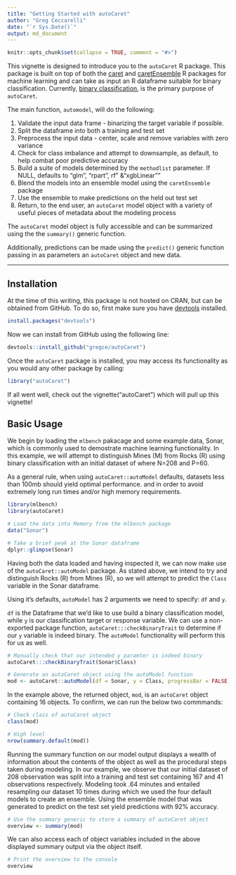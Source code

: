 ```yaml
---
title: "Getting Started with autoCaret"
author: "Greg Ceccarelli"
date: "`r Sys.Date()`"
output: md_document
---
```


```r
knitr::opts_chunk$set(collapse = TRUE, comment = "#>")
```

This vignette is designed to introduce you to the `autoCaret` R package. This package is built on top of both the [caret](https://cran.r-project.org/web/packages/caret/) and [caretEnsemble](https://cran.r-project.org/web/packages/caretEnsemble/) R packages for machine learning and can take as input an R dataframe suitable for binary classification. Currently, [binary classification](https://en.wikipedia.org/wiki/Binary_classification), is the primary purpose of `autoCaret`.

The main function, `automodel`, will do the following:

  1. Validate the input data frame - binarizing the target variable if possible. 
  2. Split the dataframe into both a training and test set
  3. Preprocess the input data - center, scale and remove variables with zero variance
  3. Check for class imbalance and attempt to downsample, as default, to help combat poor predictive accuracy
  4. Build a suite of models determined by the `methodlist` parameter. If NULL, defaults to "glm", "rpart", rf" &"xgbLinear""
  5. Blend the models into an ensemble model using the `caretEnsemble` package
  6. Use the ensemble to make predictions on the held out test set
  7. Return, to the end user, an `autoCaret` model object with a variety of useful pieces of metadata about the modeling process
  
The `autoCaret` model object is fully accessible and can be summarized using the the `summary()` generic function. 

Additionally, predictions can be made using the `predict()` generic function passing in as parameters an `autoCaret` object and new data.

---

## Installation

At the time of this writing, this package is not hosted on CRAN, but can be obtained from GitHub. To do so, first make sure you have [devtools](https://cran.r-project.org/web/packages/devtools/index.html) installed.

``` r
install.packages("devtools")
```

Now we can install from GitHub using the following line:

``` r
devtools::install_github("gregce/autoCaret")
```

Once the `autoCaret` package is installed, you may access its functionality as you would any other package by calling:

``` r
library("autoCaret")
```

If all went well, check out the vignette("autoCaret") which will pull up this vignette!

## Basic Usage

We begin by loading the `mlbench` pakacage and some example data, Sonar, which is commonly used to demostrate machine learning functionality. In this example, we will attempt to distinguish Mines (M) from Rocks (R) using binary classification with an initial dataset of where N=208 and P=60.  

As a general rule, when using `autoCaret::autoModel` defaults, datasets less than 100mb should yield optimal performance. and in order to avoid extremely long run times and/or high memory requirements. 

```r
library(mlbench)
library(autoCaret)

# Load the data into Memory from the mlbench package
data("Sonar")

# Take a brief peak at the Sonar dataframe
dplyr::glimpse(Sonar)
```

Having both the data loaded and having inspected it, we can now make use of the `autoCaret::autoModel` package. As stated above, we intend to try and distinguish Rocks (R) from Mines (R), so we will attempt to predict the `Class` variable in the Sonar dataframe.

Using it's defaults, `autoModel` has 2 arguments we need to specify: `df` and `y`.

`df` is the Dataframe that we'd like to use build a binary classification model, while `y` is our classification target or response variable. We can use a non-exported package function, `autoCaret:::checkBinaryTrait` to determine if our `y` variable is indeed binary. The `autoModel` functionality will perform this for us as well.


```r
# Manually check that our intended y paramter is indeed binary
autoCaret:::checkBinaryTrait(Sonar$Class)

# Generate an autoCaret object using the autoModel function
mod <- autoCaret::autoModel(df = Sonar, y = Class, progressBar = FALSE)
```

In the example above, the returned object, `mod`, is an `autoCaret` object containing 16 objects. To confirm, we can run the below two commmands:

```r
# Check class of autoCaret object
class(mod)

# High level 
nrow(summary.default(mod))
```

Running the summary function on our model output displays a wealth of information about the contents of the object as well as the procedural steps taken during modeling. In our example, we observe that our initial dataset of 208 observation was split into a training and test set containing 167 and 41 observations respectively. Modeling took .64 minutes and entailed resampling our dataset 10 times during which we used the four default models to create an ensemble. Using the ensemble model that was generated to predict on the test set yield predictions with 92% accuracy. 

```r
# Use the summary generic to store a summary of autoCaret object
overview <- summary(mod)
```

We can also access each of object variables included in the above displayed summary output via the object itself.

```r
# Print the overview to the console
overview
```
